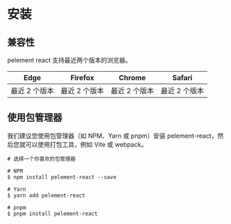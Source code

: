 # 安装

## 兼容性

pelement react 支持最近两个版本的浏览器。



| <img src="https://cdn.jsdelivr.net/npm/@browser-logos/edge/edge_32x32.png" alt="" /><br />Edge | <img src="https://cdn.jsdelivr.net/npm/@browser-logos/firefox/firefox_32x32.png" alt="" /><br />Firefox | <img src="https://cdn.jsdelivr.net/npm/@browser-logos/chrome/chrome_32x32.png" alt="" /><br />Chrome | <img src="https://cdn.jsdelivr.net/npm/@browser-logos/safari/safari_32x32.png" alt="" /><br />Safari |
| ---------------------------------------------------------------------------------------------- | ------------------------------------------------------------------------------------------------------- | ---------------------------------------------------------------------------------------------------- | ---------------------------------------------------------------------------------------------------- |
| 最近 2 个版本                                                                                  | 最近 2 个版本                                                                                           | 最近 2 个版本                                                                                        | 最近 2 个版本                                                                                        |

## 使用包管理器

我们建议您使用包管理器（如 NPM、Yarn 或 pnpm）安装 pelement-react，然后您就可以使用打包工具，例如 Vite 或 webpack。

```shell
# 选择一个你喜欢的包管理器

# NPM
$ npm install pelement-react --save

# Yarn
$ yarn add pelement-react

# pnpm
$ pnpm install pelement-react
```